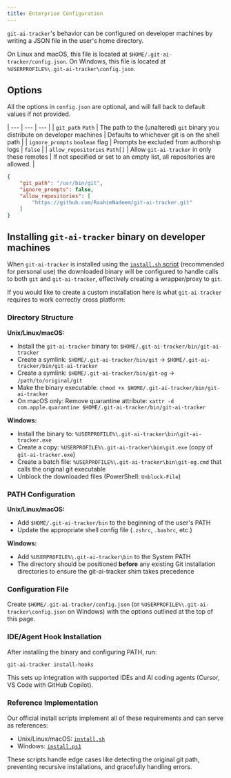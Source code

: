 ```yaml
---
title: Enterprise Configuration
---
```


`git-ai-tracker`'s behavior can be configured on developer machines by writing a JSON file in the user's home directory. 

On Linux and macOS, this file is located at `$HOME/.git-ai-tracker/config.json`.
On Windows, this file is located at `%USERPROFILE%\.git-ai-tracker\config.json`.

## Options 

All the options in `config.json` are optional, and will fall back to default values if not provided. 

| --- | --- | --- |
| `git_path` `Path` | The path to the (unaltered) `git` binary you distribute on developer machines | Defaults to whichever git is on the shell path |
| `ignore_prompts` `boolean` flag | Prompts be excluded from authorship logs | `false` |
| `allow_repositories` `Path[]` | Allow `git-ai-tracker` in only these remotes | If not specified or set to an empty list, all repositories are allowed.  |

```json
{
    "git_path": "/usr/bin/git",
    "ignore_prompts": false,
    "allow_repositories": [
        "https://github.com/RaahimNadeem/git-ai-tracker.git"
    ]
}
```

## Installing `git-ai-tracker` binary on developer machines

When `git-ai-tracker` is installed using the [`install.sh` script](https://github.com/RaahimNadeem/git-ai-tracker?tab=readme-ov-file#install) (recommended for personal use) the downloaded binary will be configured to handle calls to both `git` and `git-ai-tracker`, effectively creating a wrapper/proxy to `git`. 

If you would like to create a custom installation here is what `git-ai-tracker` requires to work correctly cross platform: 

### Directory Structure

**Unix/Linux/macOS:**
- Install the `git-ai-tracker` binary to: `$HOME/.git-ai-tracker/bin/git-ai-tracker`
- Create a symlink: `$HOME/.git-ai-tracker/bin/git` → `$HOME/.git-ai-tracker/bin/git-ai-tracker`
- Create a symlink: `$HOME/.git-ai-tracker/bin/git-og` → `/path/to/original/git`
- Make the binary executable: `chmod +x $HOME/.git-ai-tracker/bin/git-ai-tracker`
- On macOS only: Remove quarantine attribute: `xattr -d com.apple.quarantine $HOME/.git-ai-tracker/bin/git-ai-tracker`

**Windows:**
- Install the binary to: `%USERPROFILE%\.git-ai-tracker\bin\git-ai-tracker.exe`
- Create a copy: `%USERPROFILE%\.git-ai-tracker\bin\git.exe` (copy of `git-ai-tracker.exe`)
- Create a batch file: `%USERPROFILE%\.git-ai-tracker\bin\git-og.cmd` that calls the original git executable
- Unblock the downloaded files (PowerShell: `Unblock-File`)

### PATH Configuration

**Unix/Linux/macOS:**
- Add `$HOME/.git-ai-tracker/bin` to the beginning of the user's PATH
- Update the appropriate shell config file (`.zshrc`, `.bashrc`, etc.)

**Windows:**
- Add `%USERPROFILE%\.git-ai-tracker\bin` to the System PATH
- The directory should be positioned **before** any existing Git installation directories to ensure the git-ai-tracker shim takes precedence

### Configuration File

Create `$HOME/.git-ai-tracker/config.json` (or `%USERPROFILE%\.git-ai-tracker\config.json` on Windows) with the options outlined at the top of this page. 

### IDE/Agent Hook Installation

After installing the binary and configuring PATH, run:

```bash
git-ai-tracker install-hooks
```

This sets up integration with supported IDEs and AI coding agents (Cursor, VS Code with GitHub Copilot).

### Reference Implementation

Our official install scripts implement all of these requirements and can serve as references:
- Unix/Linux/macOS: [`install.sh`](https://github.com/RaahimNadeem/git-ai-tracker/blob/main/install.sh)
- Windows: [`install.ps1`](https://github.com/RaahimNadeem/git-ai-tracker/blob/main/install.ps1)

These scripts handle edge cases like detecting the original git path, preventing recursive installations, and gracefully handling errors. 


